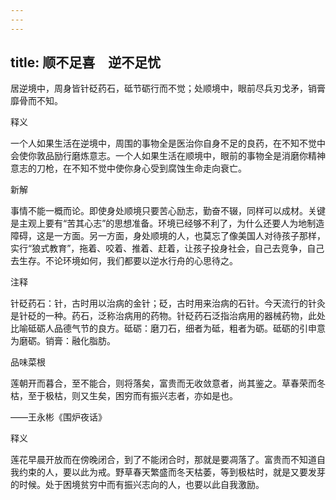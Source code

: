 ```yaml
---
---
---
```

title: 顺不足喜　逆不足忧
---



居逆境中，周身皆针砭药石，砥节砺行而不觉；处顺境中，眼前尽兵刃戈矛，销膏靡骨而不知。

释义

一个人如果生活在逆境中，周围的事物全是医治你自身不足的良药，在不知不觉中会使你敦品励行磨炼意志。一个人如果生活在顺境中，眼前的事物全是消磨你精神意志的刀枪，在不知不觉中使你身心受到腐蚀生命走向衰亡。

新解

事情不能一概而论。即使身处顺境只要苦心励志，勤奋不辍，同样可以成材。关键是主观上要有“苦其心志”的思想准备。环境已经够不利了，为什么还要人为地制造障碍，这是一方面。另一方面，身处顺境的人，也莫忘了像美国人对待孩子那样，实行“狼式教育”，拖着、咬着、推着、赶着，让孩子投身社会，自己去竞争，自己去生存。不论环境如何，我们都要以逆水行舟的心思待之。

注释

针砭药石：针，古时用以治病的金针；砭，古时用来治病的石针。今天流行的针灸是针砭的一种。药石，泛称治病用的药物。针砭药石泛指治病用的器械药物，此处比喻砥砺人品德气节的良方。砥砺：磨刀石，细者为砥，粗者为砺。砥砺的引申意为磨砺。销膏：融化脂肪。

品味菜根

莲朝开而暮合，至不能合，则将落矣，富贵而无收敛意者，尚其鉴之。草春荣而冬枯，至于极枯，则又生矣，困穷而有振兴志者，亦如是也。

——王永彬《围炉夜话》

释义

莲花早晨开放而在傍晚闭合，到了不能闭合时，那就是要凋落了。富贵而不知道自我约束的人，要以此为戒。野草春天繁盛而冬天枯萎，等到极枯时，就是又要发芽的时候。处于困境贫穷中而有振兴志向的人，也要以此自我激励。